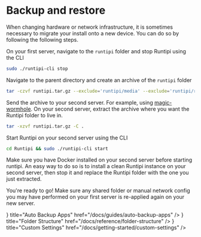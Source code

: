 
# Backup and restore

When changing hardware or network infrastructure, it is sometimes necessary to migrate your install onto a new device. You can do so by following the following steps.

On your first server, navigate to the `runtipi` folder and stop Runtipi using the CLI

```bash
sudo ./runtipi-cli stop
```

Navigate to the parent directory and create an archive of the `runtipi` folder

```bash
tar -czvf runtipi.tar.gz --exclude='runtipi/media' --exclude='runtipi/repos' --exclude='runtipi/backups' runtipi
```

Send the archive to your second server. For example, using [magic-wormhole](https://github.com/magic-wormhole/magic-wormhole).
On your second server, extract the archive where you want the Runtipi folder to live in.

```bash
tar -xzvf runtipi.tar.gz -C .
```

Start Runtipi on your second server using the CLI

```bash
cd Runtipi && sudo ./runtipi-cli start
```

<Callout>
  Make sure you have Docker installed on your second server before starting
  runtipi. An easy way to do so is to install a clean Runtipi instance on your
  second server, then stop it and replace the Runtipi folder with the one you
  just extracted.
</Callout>

You're ready to go! Make sure any shared folder or manual network config you may have performed on your first server is re-applied again on your new server.

<Cards>
  <Cards.Card
    icon={<ClockIcon />}
    title="Auto Backup Apps"
    href="/docs/guides/auto-backup-apps"
  />
  <Cards.Card
    icon={<ServerIcon />}
    title="Folder Structure"
    href="/docs/reference/folder-structure"
  />
  <Cards.Card
    icon={<FolderIcon />}
    title="Custom Settings"
    href="/docs/getting-started/custom-settings"
  />
</Cards>
